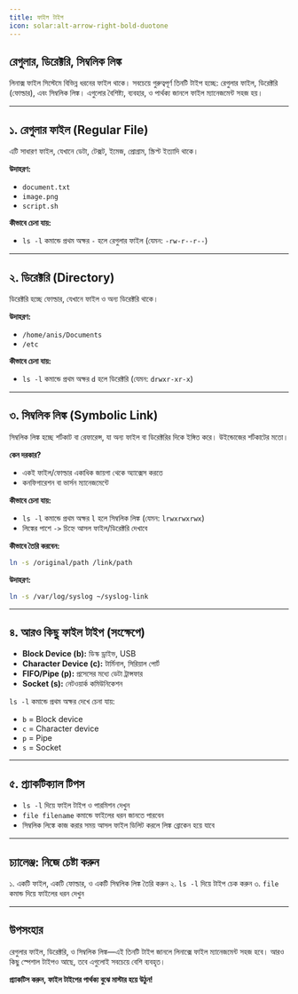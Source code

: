 ```yaml
---
title: ফাইল টাইপ
icon: solar:alt-arrow-right-bold-duotone
---
```


## রেগুলার, ডিরেক্টরি, সিম্বলিক লিঙ্ক

লিনাক্স ফাইল সিস্টেমে বিভিন্ন ধরনের ফাইল থাকে। সবচেয়ে গুরুত্বপূর্ণ তিনটি টাইপ হচ্ছে: রেগুলার ফাইল, ডিরেক্টরি (ফোল্ডার), এবং সিম্বলিক লিঙ্ক। এগুলোর বৈশিষ্ট্য, ব্যবহার, ও পার্থক্য জানলে ফাইল ম্যানেজমেন্ট সহজ হয়।

---

## ১. রেগুলার ফাইল (Regular File)

এটি সাধারণ ফাইল, যেখানে ডেটা, টেক্সট, ইমেজ, প্রোগ্রাম, স্ক্রিপ্ট ইত্যাদি থাকে।

**উদাহরণ:**
- `document.txt`
- `image.png`
- `script.sh`

**কীভাবে চেনা যায়:**
- `ls -l` কমান্ডে প্রথম অক্ষর `-` হলে রেগুলার ফাইল (যেমন: `-rw-r--r--`)

---

## ২. ডিরেক্টরি (Directory)

ডিরেক্টরি হচ্ছে ফোল্ডার, যেখানে ফাইল ও অন্য ডিরেক্টরি থাকে।

**উদাহরণ:**
- `/home/anis/Documents`
- `/etc`

**কীভাবে চেনা যায়:**
- `ls -l` কমান্ডে প্রথম অক্ষর `d` হলে ডিরেক্টরি (যেমন: `drwxr-xr-x`)

---

## ৩. সিম্বলিক লিঙ্ক (Symbolic Link)

সিম্বলিক লিঙ্ক হচ্ছে শর্টকাট বা রেফারেন্স, যা অন্য ফাইল বা ডিরেক্টরির দিকে ইঙ্গিত করে। উইন্ডোজের শর্টকাটের মতো।

**কেন দরকার?**
- একই ফাইল/ফোল্ডার একাধিক জায়গা থেকে অ্যাক্সেস করতে
- কনফিগারেশন বা ভার্সন ম্যানেজমেন্টে

**কীভাবে চেনা যায়:**
- `ls -l` কমান্ডে প্রথম অক্ষর `l` হলে সিম্বলিক লিঙ্ক (যেমন: `lrwxrwxrwx`)
- লিঙ্কের পাশে `->` চিহ্নে আসল ফাইল/ডিরেক্টরি দেখাবে

**কীভাবে তৈরি করবেন:**

```bash
ln -s /original/path /link/path
```

**উদাহরণ:**

```bash
ln -s /var/log/syslog ~/syslog-link
```

---

## ৪. আরও কিছু ফাইল টাইপ (সংক্ষেপে)

- **Block Device (b):** ডিস্ক ড্রাইভ, USB
- **Character Device (c):** টার্মিনাল, সিরিয়াল পোর্ট
- **FIFO/Pipe (p):** প্রসেসের মধ্যে ডেটা ট্রান্সফার
- **Socket (s):** নেটওয়ার্ক কমিউনিকেশন

`ls -l` কমান্ডে প্রথম অক্ষর দেখে চেনা যায়:
- `b` = Block device
- `c` = Character device
- `p` = Pipe
- `s` = Socket

---

## ৫. প্র্যাকটিক্যাল টিপস

- `ls -l` দিয়ে ফাইল টাইপ ও পারমিশন দেখুন
- `file filename` কমান্ডে ফাইলের ধরন জানতে পারবেন
- সিম্বলিক লিঙ্কে কাজ করার সময় আসল ফাইল ডিলিট করলে লিঙ্ক ব্রোকেন হয়ে যাবে

---

## চ্যালেঞ্জ: নিজে চেষ্টা করুন

১. একটি ফাইল, একটি ফোল্ডার, ও একটি সিম্বলিক লিঙ্ক তৈরি করুন
২. `ls -l` দিয়ে টাইপ চেক করুন
৩. `file` কমান্ড দিয়ে ফাইলের ধরন দেখুন

---

## উপসংহার

রেগুলার ফাইল, ডিরেক্টরি, ও সিম্বলিক লিঙ্ক—এই তিনটি টাইপ জানলে লিনাক্সে ফাইল ম্যানেজমেন্ট সহজ হবে। আরও কিছু স্পেশাল টাইপও আছে, তবে এগুলোই সবচেয়ে বেশি ব্যবহৃত।

**প্র্যাকটিস করুন, ফাইল টাইপের পার্থক্য বুঝে মাস্টার হয়ে উঠুন!**
